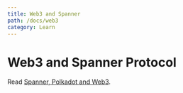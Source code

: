 ```yaml
---
title: Web3 and Spanner
path: /docs/web3
category: Learn
---
```


# Web3 and Spanner Protocol

Read [Spanner, Polkadot and Web3](https://spannerprotocol.medium.com/spanner-polkadot-and-the-web3-adventure-5bd9c880e084).
